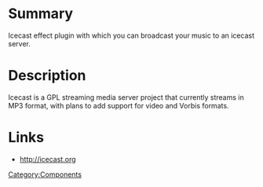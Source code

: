 {{ComponentHeader}}

= Summary =
Icecast effect plugin with which you can broadcast your music to an icecast server.

= Description =
Icecast is a GPL streaming media server project that currently streams in MP3 format, with plans to add support for video and Vorbis formats.

= Links =
* http://icecast.org

[[Category:Components]]